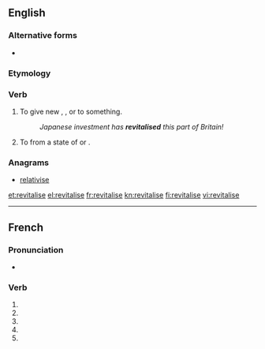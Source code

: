 ==English==

===Alternative forms===
* {{l|en|revitalize}} {{qualifier|{{l|en|American}}}}

===Etymology===
{{confix|re|vital|ise}}

===Verb===
{{en-verb|revitalises|revitalising|revitalised|revitalised}}

#To give new {{l|en|life}}, {{l|en|energy}}, {{l|en|activity}} or {{l|en|success}} to something.
#:''Japanese investment has '''revitalised''' this part of Britain!''
#To {{l|en|rouse}} from a state of {{l|en|inactivity}} or {{l|en|quiescence}}.

===Anagrams===
* [[relativise#English|relativise]]

[[et:revitalise]]
[[el:revitalise]]
[[fr:revitalise]]
[[kn:revitalise]]
[[fi:revitalise]]
[[vi:revitalise]]

----
{{also|revitalisé}}
==French==

===Pronunciation===
* {{homophones|revitalisent|revitalises}}

===Verb===
{{fr-verb form}}

# {{conjugation of|revitaliser||1|s|pres|ind|lang=fr}}
# {{conjugation of|revitaliser||3|s|pres|ind|lang=fr}}
# {{conjugation of|revitaliser||1|s|pres|sub|lang=fr}}
# {{conjugation of|revitaliser||3|s|pres|sub|lang=fr}}
# {{conjugation of|revitaliser||2|s|imp|lang=fr}}

{{rfc-auto}}